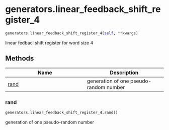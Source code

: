 # generators.linear_feedback_shift_register_4 { #sim_2024.generators.linear_feedback_shift_register_4 }

```python
generators.linear_feedback_shift_register_4(self, **kwargs)
```

linear fedbacl shift register for word size 4

## Methods

| Name | Description |
| --- | --- |
| [rand](#sim_2024.generators.linear_feedback_shift_register_4.rand) | generation of one pseudo-random number |

### rand { #sim_2024.generators.linear_feedback_shift_register_4.rand }

```python
generators.linear_feedback_shift_register_4.rand()
```

generation of one pseudo-random number